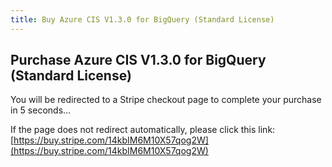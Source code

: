 ```yaml
---
title: Buy Azure CIS V1.3.0 for BigQuery (Standard License)
---
```



<Head>
  <meta httpEquiv="refresh" content="5; url='https://buy.stripe.com/14kbIM6M10X57qog2W'" />
</Head>

## Purchase Azure CIS V1.3.0 for BigQuery (Standard License)

You will be redirected to a Stripe checkout page to complete your purchase in 5 seconds…

If the page does not redirect automatically, please click this link: [https://buy.stripe.com/14kbIM6M10X57qog2W](https://buy.stripe.com/14kbIM6M10X57qog2W)
